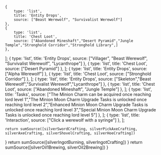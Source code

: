 

    {
        type: 'list',
        title: 'Entity Drops',
        source: ["Beast Werewolf", "Survivalist Werewolf"]
    },
    {
        type: 'list',
        title: 'Chest Loot',
        source: ["Abandoned Mineshaft","Desert Pyramid","Jungle Temple","Stronghold Corridor","Stronghold Library",]
    },
];
    {
        type: 'list',
        title: 'Entity Drops',
        source: ["Villager", "Beast Werewolf", "Survivalist Werewolf", "Lycanthrope"]
    },
    {
        type: 'list',
        title: 'Chest Loot',
        source: ["Desert Pyramid"]
    },
];
    {
        type: 'list',
        title: 'Entity Drops',
        source: ["Alpha Werewolf"]
    },
    {
        type: 'list',
        title: 'Chest Loot',
        source: ["Stronghold Corridor"]
    },
];
    {
        type: 'list',
        title: 'Entity Drops',
        source: ["Skeleton","Beast Werewolf","Survivalist Werewolf","Lycanthrope"]
    },
    {
        type: 'list',
        title: 'Chest Loot',
        source: ["Abandoned Mineshaft", "Jungle Temple"]
    },
];
    {
        type: 'list',
        title: 'Tasks',
        source: ["The Minion Charm can be acquired once reaching lord level 1","The Minion Moon Charm Upgrade Tasks is unlocked once reaching lord level 2","Enhanced Minion Moon Charm Upgrade Tasks is unlocked once reaching lord level 3","Special Minion Moon Charm Upgrade Tasks is unlocked once reaching lord level 5"]
    },
];
    {
        type: 'list',
        title: 'Interaction',
        source: ["Click a werewolf with a syringe"]
    },
];

    return sumSource([silverSwordCrafting, silverPickAxeCrafting, silverAxeCrafting, silverShovelCrafting, silverHoeCrafting])
}
    return sumSource([silverIngotBurning, silverIngotCrafting])
}
    return sumSource([silverOil1Brewing, silverOil2Brewing])
}
